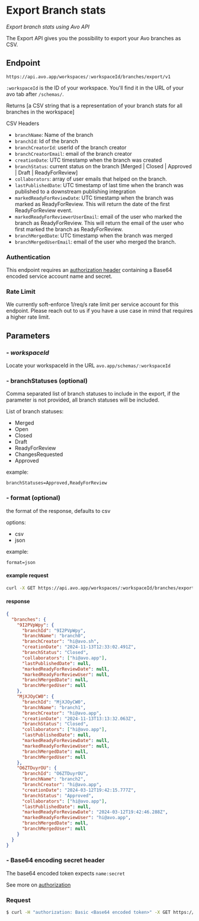 # Export Branch stats

_Export branch stats using Avo API_

The Export API gives you the possibility to export your Avo branches as CSV.

## Endpoint

```Url
https://api.avo.app/workspaces/:workspaceId/branches/export/v1
```

`:workspaceId` is the ID of your workspace. You'll find it in the URL of your avo tab after `/schemas/`.

Returns [a CSV string that is a representation of your branch stats for all branches in the workspace]

CSV Headers

- `branchName`: Name of the branch
- `branchId`: Id of the branch
- `branchCreatorId`: userId of the branch creator
- `branchCreatorEmail`: email of the branch creator
- `creationDate`: UTC timestamp when the branch was created
- `branchStatus`: current status on the branch [Merged | Closed | Approved | Draft | ReadyForReview]
- `collaborators`: array of user emails that helped on the branch.
- `lastPublishedDate`: UTC timestamp of last time when the branch was published to a downstream publishing integration
- `markedReadyForReviewDate`: UTC timestamp when the branch was marked as ReadyForReview. This will return the date of the first ReadyForReview event.
- `markedReadyForReviewerUserEmail`: email of the user who marked the branch as ReadyForReview. This will return the email of the user who first marked the branch as ReadyForReview.
- `branchMergedDate`: UTC timestamp when the branch was merged
- `branchMergedUserEmail`: email of the user who merged the branch.

### Authentication

This endpoint requires an [authorization header](/public-api/authentication#authenticating-with-avo-api) containing a Base64 encoded service account name and secret.

### Rate Limit

We currently soft-enforce 1/req/s rate limit per service account for this endpoint. Please reach out to us if you have a use case in mind that requires a higher rate limit.

## Parameters

### - _workspaceId_

Locate your workspaceId in the URL
`avo.app/schemas/:workspaceId`

### - branchStatuses (optional)

Comma separated list of branch statuses to include in the export, if the parameter is not provided, all branch statuses will be included.

List of branch statuses:

- Merged
- Open
- Closed
- Draft
- ReadyForReview
- ChangesRequested
- Approved

example:

```
branchStatuses=Approved,ReadyForReview
```

### - format (optional)

the format of the response, defaults to csv

options:

- csv
- json

example:

```
format=json
```

#### example request

```sh
curl -X GET https://api.avo.app/workspaces/:workspaceId/branches/export/v1?branchStatuses=Approved,Closed&format=json
```

#### response

```json
{
  "branches": {
    "9I2PVpWpy": {
      "branchId": "9I2PVpWpy",
      "branchName": "branch0",
      "branchCreator": "hi@avo.sh",
      "creationDate": "2024-11-13T12:33:02.491Z",
      "branchStatus": "Closed",
      "collaborators": ["hi@avo.app"],
      "lastPublishedDate": null,
      "markedReadyForReviewDate": null,
      "markedReadyForReviewUser": null,
      "branchMergedDate": null,
      "branchMergedUser": null
    },
    "MjXJOyCW0": {
      "branchId": "MjXJOyCW0",
      "branchName": "branch1",
      "branchCreator": "hi@avo.app",
      "creationDate": "2024-11-13T13:13:32.063Z",
      "branchStatus": "Closed",
      "collaborators": ["hi@avo.app"],
      "lastPublishedDate": null,
      "markedReadyForReviewDate": null,
      "markedReadyForReviewUser": null,
      "branchMergedDate": null,
      "branchMergedUser": null
    },
    "O6ZTDuyrOU": {
      "branchId": "O6ZTDuyrOU",
      "branchName": "branch2",
      "branchCreator": "hi@avo.app",
      "creationDate": "2024-03-12T19:42:15.777Z",
      "branchStatus": "Approved",
      "collaborators": ["hi@avo.app"],
      "lastPublishedDate": null,
      "markedReadyForReviewDate": "2024-03-12T19:42:46.288Z",
      "markedReadyForReviewUser": "hi@avo.app",
      "branchMergedDate": null,
      "branchMergedUser": null
    }
  }
}
```

### - Base64 encoding secret header

The base64 encoded token expects `name:secret`

See more on [authorization](/public-api/authentication#authenticating-with-avo-api)

### Request

```sh
$ curl -H "authorization: Basic <Base64 encoded token>" -X GET https://api.avo.app/workspaces/:workspaceId/export/v1
```
